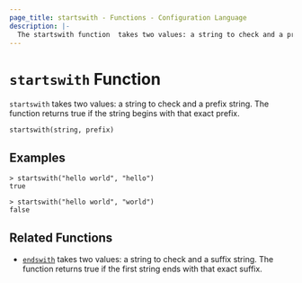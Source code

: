 ```yaml
---
page_title: startswith - Functions - Configuration Language
description: |-
  The startswith function  takes two values: a string to check and a prefix string. It returns true if the string begins with that exact prefix.
---
```


# `startswith` Function

`startswith` takes two values: a string to check and a prefix string. The function returns true if the string begins with that exact prefix.

```hcl
startswith(string, prefix)
```

## Examples

```
> startswith("hello world", "hello")
true

> startswith("hello world", "world")
false
```

## Related Functions

- [`endswith`](/mnptu/language/functions/endswith) takes two values: a string to check and a suffix string. The function returns true if the first string ends with that exact suffix.